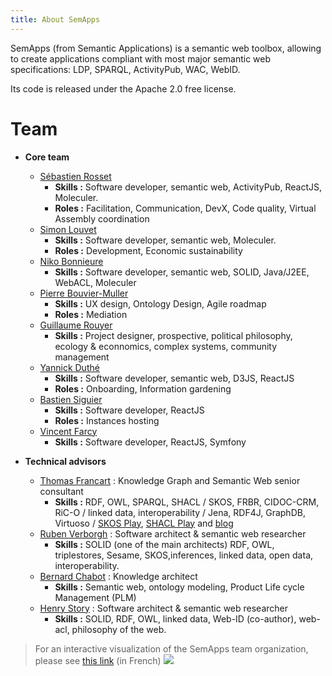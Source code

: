 ```yaml
---
title: About SemApps
---
```


SemApps (from Semantic Applications) is a semantic web toolbox, allowing to create applications compliant with most major semantic web specifications: LDP, SPARQL, ActivityPub, WAC, WebID.

Its code is released under the Apache 2.0 free license.

# Team


<TeamList />

- **Core team**
    - [Sébastien Rosset](https://www.linkedin.com/in/sebastien-rosset-reconnexion/)
        - **Skills :** Software developer, semantic web, ActivityPub, ReactJS, Moleculer.
        - **Roles :** Facilitation, Communication, DevX, Code quality, Virtual Assembly coordination
    - [Simon Louvet](https://www.linkedin.com/in/simon-louvet-a9842018/)
        - **Skills :** Software developer, semantic web, Moleculer.
        - **Roles :** Development, Economic sustainability
    - [Niko Bonnieure](https://github.com/nikoPLP)
        - **Skills :** Software developer, semantic web, SOLID, Java/J2EE, WebACL, Moleculer
    - [Pierre Bouvier-Muller](https://www.linkedin.com/in/bouviermullerp/)
        - **Skills :** UX design, Ontology Design, Agile roadmap
        - **Roles :** Mediation
    - [Guillaume Rouyer](https://www.linkedin.com/in/guillaume-rouyer-paris/)
        - **Skills :** Project designer, prospective, political philosophy, ecology & econnomics, complex systems, community management
    - [Yannick Duthé](https://www.linkedin.com/in/yannick-duthe-569a741b)
        - **Skills :** Software developer, semantic web, D3JS, ReactJS
        - **Roles :** Onboarding, Information gardening
    - [Bastien Siguier](https://www.linkedin.com/in/bastien-siguier/)
        - **Skills :** Software developer, ReactJS
        - **Roles :** Instances hosting
    - [Vincent Farcy](https://www.linkedin.com/in/vincentfarcy/)
        - **Skills :** Software developer, ReactJS, Symfony

- **Technical advisors**
    - [Thomas Francart](http://www.sparna.fr/qui-suis-je/) : Knowledge Graph and Semantic Web senior consultant
        - **Skills :** RDF, OWL, SPARQL, SHACL / SKOS, FRBR, CIDOC-CRM, RiC-O / linked data, interoperability / Jena, RDF4J, GraphDB, Virtuoso / [SKOS Play](http://labs.sparna.fr/skos-play/), [SHACL Play](http://shacl-play.sparna.fr/) and [blog](http://blog.sparna.fr/)
    - [Ruben Verborgh](https://ruben.verborgh.org/) : Software architect & semantic web researcher
        - **Skills :** SOLID (one of the main architects) RDF, OWL, triplestores, Sesame, SKOS,inferences, linked data, open data, interoperability.
    - [Bernard Chabot](https://www.linkedin.com/in/chabotbernard/?originalSubdomain=fr) : Knowledge architect
        - **Skills :** Semantic web, ontology modeling, Product Life cycle Management (PLM)
    - [Henry Story](https://medium.com/@bblfish) : Software architect & semantic web researcher
        - **Skills :** SOLID, RDF, OWL, linked data, Web-ID (co-author), web-acl, philosophy of the web.

> For an interactive visualization of the SemApps team organization, please see [this link](https://cercles.assemblee-virtuelle.org/Circle/https%3A%2F%2Fdata.virtual-assembly.org%2Fprojects%2Fsemapps/show) (in French)
![](https://hot-objects.liiib.re/pad-lescommuns-org/uploads/upload_fc9cb5c4b4cb0b1b79aa100f7a48e616.png)
